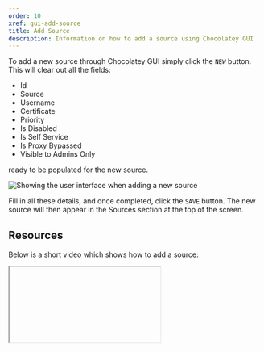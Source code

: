 ```yaml
---
order: 10
xref: gui-add-source
title: Add Source
description: Information on how to add a source using Chocolatey GUI
---
```


To add a new source through Chocolatey GUI simply click the `NEW` button.  This will clear out all the fields:

- Id
- Source
- Username
- Certificate
- Priority
- Is Disabled
- Is Self Service
- Is Proxy Bypassed
- Visible to Admins Only

ready to be populated for the new source.

![Showing the user interface when adding a new source](https://img.chocolatey.org/docs/chocolatey-gui/user_interface_settings_sources_add.png "Showing the user interface when adding a new source")

Fill in all these details, and once completed, click the `SAVE` button.  The new source will then appear in the Sources section at the top of the screen.

## Resources

Below is a short video which shows how to add a source:

<Iframe ratio="16x9" link="https://www.youtube.com/embed/Zsyr51jr4QY?list=PL84yg23i9GBjAMY0OfHfn-MH4rviaccuc" />
